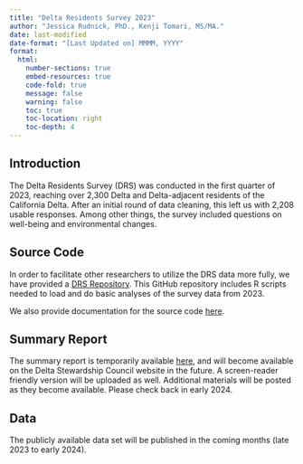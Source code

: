 ```yaml
---
title: "Delta Residents Survey 2023"
author: "Jessica Rudnick, PhD., Kenji Tomari, MS/MA."
date: last-modified
date-format: "[Last Updated on] MMMM, YYYY"
format: 
  html:
    number-sections: true
    embed-resources: true
    code-fold: true
    message: false
    warning: false
    toc: true
    toc-location: right
    toc-depth: 4
---
```


## Introduction

The Delta Residents Survey (DRS) was conducted in the first quarter of 2023, reaching over 2,300 Delta and Delta-adjacent residents of the California Delta. After an initial round of data cleaning, this left us with 2,208 usable responses. Among other things, the survey included questions on well-being and environmental changes.

## Source Code

In order to facilitate other researchers to utilize the DRS data more fully, we have provided a [DRS Repository](https://github.com/ktomari/DeltaResidentsSurvey). This GitHub repository includes R scripts needed to load and do basic analyses of the survey data from 2023.

We also provide documentation for the source code [here](/DeltaResidentsSurvey/doc_drs_functions.html).

## Summary Report

The summary report is temporarily available [here](https://ucdavis.box.com/s/34kmt02f87ohhbpij9hu0iesubm15781), and will become available on the Delta Stewardship Council website in the future. A screen-reader friendly version will be uploaded as well. Additional materials will be posted as they become available. Please check back in early 2024.

## Data

The publicly available data set will be published in the coming months (late 2023 to early 2024).